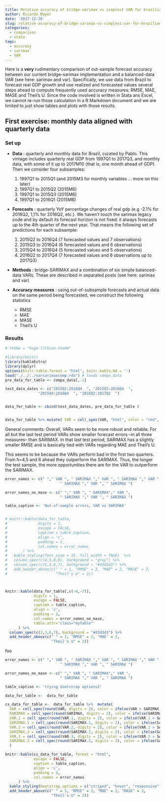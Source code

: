 ```yaml
---
title: Relative accuracy of bridge-sarimax vs simplest VAR for brazilian GDP
author: Ricardo Mayer
date: '2017-12-26'
slug: relative-accuracy-of-bridge-sarimax-vs-simplest-var-for-brazilian-gdp
categories:
  - comparison
  - stata
tags:
  - accuracy
  - sarimax
  - VAR
---
```



Here is a **very** rudimentary comparison of out-sample forecast accuracy between our current bridge-sarimax implementation and a balanced-data  VAR (see here: sarimax and var). Specifically, we use data from Brazil to forecast real GDP growth and use realized and forecasted values several steps ahead to compute frequently used accuracy measures: RMSE, MAE, MASE and Theil's U. Since the code involved is written in Stata ans Excel, we cannot re-run those calculation in a R Markdown document and we are limited to just show tables and plots with those results.


## First exercise: monthly data aligned with quarterly data

### Set up


- **Data** : quarterly and monthly data for Brazil, curated  by Pablo. This vintage includes quarterly  real GDP from 1997Q1 to 2017Q3, and monthly data, with some of it up to 2017M10  (that is, one month ahead of GDP).  Then we consider four subsamples:
    1.  1997Q1 to 2015Q1  (and 2015M3 for monthly variables ... more on this later)
    2.  1997Q1 to 2015Q2 (2015M6)
    3.  1997Q1 to 2015Q3 (2015M6)
    4.  1997Q1 to 2016Q1 (2015M6)   
    
    
    
-  **Forecasts** : quarterly YoY percentage changes of real gdp (e.g -2.1% for 2016Q2, 1,1% for 2016Q2, etc.). We haven't touch the sarimax legacy code and by default its forecast horizon is not fixed: it always forecasts up to the 4th quarter of the next year. That means the following set of predictions for each subsample:
    1.  2015Q2 to 2016Q4 (7 forecasted values and 7 observations)
    2.  2015Q3 to 2016Q4 (6 forecasted values and 6 observations)
    3.  2015Q4 to 2016Q4 (5 forecasted values and 5 observations)
    4.  2016Q2 to 2017Q4 (7 forecasted values and 6 observations up to 2017Q3)
    



- **Methods** : bridge-SARIMAX and a combination of six simple balanced-data VARs. These are described in separated posts (see here: sarimax and var) 
    

   
- **Accuracy measures** : using out-of-subsample forecasts and actual data on the same period being forecasted, we construct the following statistics
    - RMSE
    - MAE
    - MASE
    - Theil's U
   

### Results

```r

# theme = "hugo-lithium-theme"

#library(knitr)
library(kableExtra)
library(dplyr)
options(knitr.table.format = "html", knitr.kable.NA = '') 
load("./../../varsarimaxcomp.rda") # loads compa_data
pre_data_for_table <- compa_data[,-1]

test_data_dates <- c("2015Q2:2016Q4  ", "2015Q3:2016Q4  ",
               "2015Q4:2016Q4  ", "2016Q2:2017Q2  ")


data_for_table <- cbind(test_data_dates, pre_data_for_table )


data_for_table %>% mutate( VAR = cell_spec(VAR, "html", color = "red", bold = T))

```


General comments: Overall, VARs seem to be more robust and reliable. For all but the last test period VARs show smaller forecast errors --in all three measures-- than SARIMAX. In that last test period, SARIMAX has a slightly smaller RMSE and is basically tied with VARs regarding MAE and Theil's U.

This seems to be because the VARs perform bad in the first two quarters. From h=4,5 and 6 ahead they outperform the SARIMAX. Thus, the longer the test sample, the more opportunities there are for the VAR to outperform the SARIMAX.




```r
error_names <- c(" "," VAR ", " SARIMAX "," VAR ", " SARIMAX "," VAR ", 
                         " SARIMAX "," VAR ", " SARIMAX ")

error_names_no_mase <- c(" "," VAR ", " SARIMAX"," VAR ",  
                         " SARIMAX "," VAR ", " SARIMAX ")

table_caption <- 'Out-of-sample errors, VAR vs SARIMAX'


# knitr::kable(data_for_table,
#              digits = 1,
#              escape = FALSE,
#              caption = table_caption,
#              align = 'c',
#              padding = 2,
#              col.names = error_names
#       ) %>%
#   kable_styling(font_size = 15, full_width = TRUE)  %>%
#   column_spec(c(4,5,8,9), background = "grey") %>%
#   column_spec(c(2,3,6,7), background = "#d3d3d3") %>%
#   add_header_above(c(" " = 1, "RMSE" = 2, "MAE" = 2, "MASE" = 2,
#                      "Theil's U" = 2))



knitr::kable(data_for_table[,c(-6,-7)],
             digits = 1,
             escape = FALSE,
             caption = table_caption,
             align = 'c',
             padding = 2,
             col.names = error_names_no_mase,
             table.attr='class="myTable"'
      ) %>%
  column_spec(c(2,3,6,7), background = "#d3d3d3") %>%
  add_header_above(c(" " = 1, "RMSE" = 2, "MAE" = 2,
                     "Theil's U" = 2))


```


foo




```r
error_names <- c(" "," VAR ", " SARIMAX "," VAR ", " SARIMAX "," VAR ", 
                         " SARIMAX "," VAR ", " SARIMAX ")

error_names_no_mase <- c(" "," VAR ", " SARIMAX"," VAR ",  
                         " SARIMAX "," VAR ", " SARIMAX ")

table_caption <- 'trying bootstrap options2'

data_for_table <-  data_for_table

cs_data_for_table <-  data_for_table %>%  mutate(
  VAR = cell_spec(round(VAR, digits = 2), color = ifelse(VAR > SARIMAX, "black", "blue")),
  SARIMAX = cell_spec(round(SARIMAX, digits = 2), color = ifelse(SARIMAX > data_for_table$VAR, "black", "blue")),
  VAR.1 = cell_spec(round(VAR.1, digits = 2), color = ifelse(VAR.1 > SARIMAX.1, "black", "blue")),
  SARIMAX.1 = cell_spec(round(SARIMAX.1, digits = 2), color = ifelse(SARIMAX.1 > data_for_table$VAR.1, "black", "blue")),
  VAR.2 = cell_spec(round(VAR.2, digits = 2), color = ifelse(VAR.2 > SARIMAX.2, "black", "blue")),
  SARIMAX.2 = cell_spec(round(SARIMAX.2, digits = 2), color = ifelse(SARIMAX.2 > data_for_table$VAR.2, "black", "blue")),
  VAR.3 = cell_spec(round(VAR.3, digits = 2), color = ifelse(VAR.3 > SARIMAX.3, "black", "blue")),
  SARIMAX.3 = cell_spec(round(SARIMAX.3, digits = 2), color = ifelse(SARIMAX.3 > data_for_table$VAR.3, "black", "blue"))
  )

knitr::kable(cs_data_for_table, format = "html",
             escape = FALSE,
             caption = table_caption,
             align = 'c',
             padding = 2,
             col.names = error_names
      ) %>%
  kable_styling(bootstrap_options = c("striped", "hover", "responsive")) %>% 
  add_header_above(c(" " = 1, "RMSE" = 2, "MAE" = 2, "MASE" = 2,
                     "Theil's U" = 2))


```



<style>
  .myTable td {
    padding-right: 20px;
    padding-left: 20px;
  }
</style>




